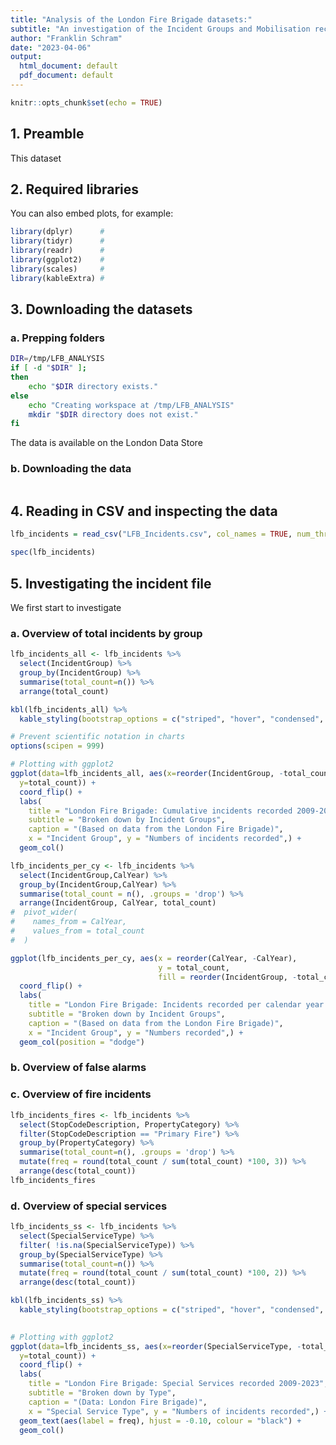 ```yaml
---
title: "Analysis of the London Fire Brigade datasets:"
subtitle: "An investigation of the Incident Groups and Mobilisation records"
author: "Franklin Schram"
date: "2023-04-06"
output:
  html_document: default
  pdf_document: default
---
```


```r
knitr::opts_chunk$set(echo = TRUE)
```

## 1. Preamble

This dataset

## 2. Required libraries

You can also embed plots, for example:

```r
library(dplyr)      #
library(tidyr)      #
library(readr)      #
library(ggplot2)    #
library(scales)     # 
library(kableExtra) #
```

## 3. Downloading the datasets

### a. Prepping folders

```bash
DIR=/tmp/LFB_ANALYSIS
if [ -d "$DIR" ];
then
    echo "$DIR directory exists."
else
	echo "Creating workspace at /tmp/LFB_ANALYSIS"
	mkdir "$DIR directory does not exist."
fi

```

The data is available on the London Data Store

### b. Downloading the data

```bash

```

## 4. Reading in CSV and inspecting the data

```r
lfb_incidents = read_csv("LFB_Incidents.csv", col_names = TRUE, num_threads = 15)
```

```r
spec(lfb_incidents)
```

## 5. Investigating the incident file

We first start to investigate

### a. Overview of total incidents by group

```r
lfb_incidents_all <- lfb_incidents %>%
  select(IncidentGroup) %>%
  group_by(IncidentGroup) %>%
  summarise(total_count=n()) %>%
  arrange(total_count)
```

```r
kbl(lfb_incidents_all) %>%
  kable_styling(bootstrap_options = c("striped", "hover", "condensed", "responsive",full_width = F))
```

```r
# Prevent scientific notation in charts
options(scipen = 999)

# Plotting with ggplot2
ggplot(data=lfb_incidents_all, aes(x=reorder(IncidentGroup, -total_count),
  y=total_count)) +
  coord_flip() +
  labs(
    title = "London Fire Brigade: Cumulative incidents recorded 2009-2023", 
    subtitle = "Broken down by Incident Groups",
    caption = "(Based on data from the London Fire Brigade)",
    x = "Incident Group", y = "Numbers of incidents recorded",) +
  geom_col()
```

```r
lfb_incidents_per_cy <- lfb_incidents %>%
  select(IncidentGroup,CalYear) %>%
  group_by(IncidentGroup,CalYear) %>%
  summarise(total_count = n(), .groups = 'drop') %>%
  arrange(IncidentGroup, CalYear, total_count)
#  pivot_wider(
#    names_from = CalYear,
#    values_from = total_count
#  )
```

```r
ggplot(lfb_incidents_per_cy, aes(x = reorder(CalYear, -CalYear),
                                 y = total_count, 
                                 fill = reorder(IncidentGroup, -total_count))) +
  coord_flip() +
  labs(
    title = "London Fire Brigade: Incidents recorded per calendar year 2009-2023", 
    subtitle = "Broken down by Incident Groups",
    caption = "(Based on data from the London Fire Brigade)",
    x = "Incident Group", y = "Numbers recorded",) +
  geom_col(position = "dodge")
```

### b. Overview of false alarms

### c. Overview of fire incidents

```r

lfb_incidents_fires <- lfb_incidents %>%
  select(StopCodeDescription, PropertyCategory) %>%
  filter(StopCodeDescription == "Primary Fire") %>%
  group_by(PropertyCategory) %>%
  summarise(total_count=n(), .groups = 'drop') %>%
  mutate(freq = round(total_count / sum(total_count) *100, 3)) %>%
  arrange(desc(total_count))
lfb_incidents_fires
```

### d. Overview of special services

```r

lfb_incidents_ss <- lfb_incidents %>%
  select(SpecialServiceType) %>%
  filter( !is.na(SpecialServiceType)) %>%
  group_by(SpecialServiceType) %>%
  summarise(total_count=n()) %>%
  mutate(freq = round(total_count / sum(total_count) *100, 2)) %>%
  arrange(desc(total_count))
```

```r
kbl(lfb_incidents_ss) %>%
  kable_styling(bootstrap_options = c("striped", "hover", "condensed", "responsive"))
  
```

```r

# Plotting with ggplot2
ggplot(data=lfb_incidents_ss, aes(x=reorder(SpecialServiceType, -total_count),
  y=total_count)) +
  coord_flip() +
  labs(
    title = "London Fire Brigade: Special Services recorded 2009-2023", 
    subtitle = "Broken down by Type",
    caption = "(Data: London Fire Brigade)",
    x = "Special Service Type", y = "Numbers of incidents recorded",) +
  geom_text(aes(label = freq), hjust = -0.10, colour = "black") +
  geom_col()
```
